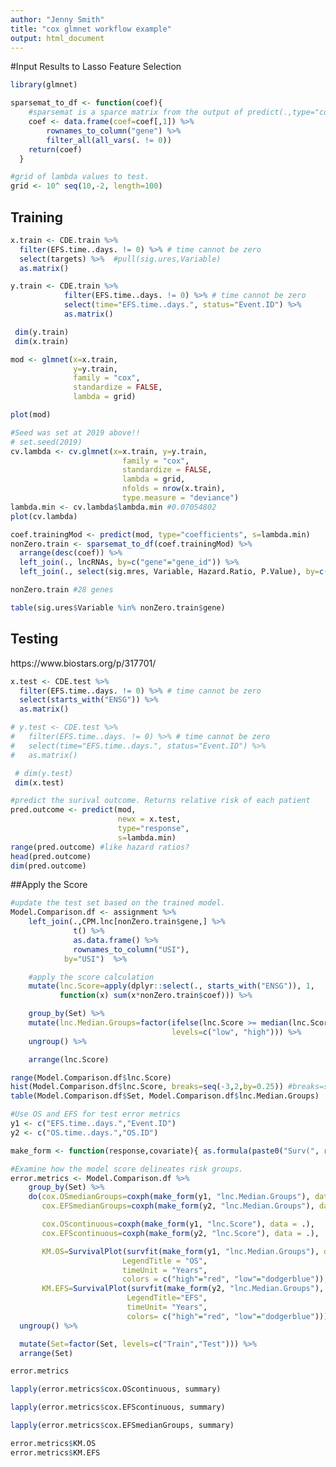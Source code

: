 ```yaml
---
author: "Jenny Smith"
title: "cox glmnet workflow example"
output: html_document
---
```


#Input Results to Lasso Feature Selection

```r
library(glmnet)
```

```r
sparsemat_to_df <- function(coef){
    #sparsemat is a sparce matrix from the output of predict(.,type="coefficients")
    coef <- data.frame(coef=coef[,1]) %>%
        rownames_to_column("gene") %>%
        filter_all(all_vars(. != 0))
    return(coef)
  }
```

```r
#grid of lambda values to test.
grid <- 10^ seq(10,-2, length=100)
```

## Training

```r
x.train <- CDE.train %>%
  filter(EFS.time..days. != 0) %>% # time cannot be zero
  select(targets) %>%  #pull(sig.ures,Variable)
  as.matrix()

y.train <- CDE.train %>%
            filter(EFS.time..days. != 0) %>% # time cannot be zero
            select(time="EFS.time..days.", status="Event.ID") %>%
            as.matrix()

 dim(y.train)
 dim(x.train)
```

```r
mod <- glmnet(x=x.train,
              y=y.train,
              family = "cox",
              standardize = FALSE,
              lambda = grid)

plot(mod)
```

```r
#Seed was set at 2019 above!!
# set.seed(2019)
cv.lambda <- cv.glmnet(x=x.train, y=y.train,
                         family = "cox",
                         standardize = FALSE,
                         lambda = grid,
                         nfolds = nrow(x.train),
                         type.measure = "deviance")
lambda.min <- cv.lambda$lambda.min #0.07054802
plot(cv.lambda)
```

```r
coef.trainingMod <- predict(mod, type="coefficients", s=lambda.min)
nonZero.train <- sparsemat_to_df(coef.trainingMod) %>%
  arrange(desc(coef)) %>%
  left_join(., lncRNAs, by=c("gene"="gene_id")) %>%
  left_join(., select(sig.mres, Variable, Hazard.Ratio, P.Value), by=c("gene"="Variable"))

nonZero.train #28 genes
```

```r
table(sig.ures$Variable %in% nonZero.train$gene)
```


## Testing

https://www.biostars.org/p/317701/


```r
x.test <- CDE.test %>%
  filter(EFS.time..days. != 0) %>% # time cannot be zero
  select(starts_with("ENSG")) %>%
  as.matrix()

# y.test <- CDE.test %>%
#   filter(EFS.time..days. != 0) %>% # time cannot be zero
#   select(time="EFS.time..days.", status="Event.ID") %>%
#   as.matrix()

 # dim(y.test)
 dim(x.test)
```

```r
#predict the surival outcome. Returns relative risk of each patient
pred.outcome <- predict(mod,
                        newx = x.test,
                        type="response",
                        s=lambda.min)  
range(pred.outcome) #like hazard ratios?
head(pred.outcome)
dim(pred.outcome)
```


##Apply the Score

```r
#update the test set based on the trained model.
Model.Comparison.df <- assignment %>%
    left_join(.,CPM.lnc[nonZero.train$gene,] %>%
              t() %>%
              as.data.frame() %>%
              rownames_to_column("USI"),
            by="USI")  %>%

    #apply the score calculation
    mutate(lnc.Score=apply(dplyr::select(., starts_with("ENSG")), 1,
           function(x) sum(x*nonZero.train$coef))) %>%

    group_by(Set) %>%
    mutate(lnc.Median.Groups=factor(ifelse(lnc.Score >= median(lnc.Score), "high", "low"),
                                    levels=c("low", "high"))) %>%
    ungroup() %>%

    arrange(lnc.Score)
```

```r
range(Model.Comparison.df$lnc.Score)
hist(Model.Comparison.df$lnc.Score, breaks=seq(-3,2,by=0.25)) #breaks=seq(-2,1,by=0.1)
table(Model.Comparison.df$Set, Model.Comparison.df$lnc.Median.Groups)
```

```r
#Use OS and EFS for test error metrics
y1 <- c("EFS.time..days.","Event.ID")
y2 <- c("OS.time..days.","OS.ID")

make_form <- function(response,covariate){ as.formula(paste0("Surv(", response[1],"/365.25", ",",response[2], ")~ ",covariate))}
```

```r
#Examine how the model score delineates risk groups.
error.metrics <- Model.Comparison.df %>%
    group_by(Set) %>%
    do(cox.OSmedianGroups=coxph(make_form(y1, "lnc.Median.Groups"), data = .),
       cox.EFSmedianGroups=coxph(make_form(y2, "lnc.Median.Groups"), data = .),

       cox.OScontinuous=coxph(make_form(y1, "lnc.Score"), data = .),
       cox.EFScontinuous=coxph(make_form(y2, "lnc.Score"), data = .),

       KM.OS=SurvivalPlot(survfit(make_form(y1, "lnc.Median.Groups"), data=.), #survival plots
                         LegendTitle = "OS",
                         timeUnit = "Years",
                         colors = c("high"="red", "low"="dodgerblue")),
       KM.EFS=SurvivalPlot(survfit(make_form(y2, "lnc.Median.Groups"), data=.),
                          LegendTitle="EFS",
                          timeUnit= "Years",
                          colors= c("high"="red", "low"="dodgerblue"))) %>%
  ungroup() %>%

  mutate(Set=factor(Set, levels=c("Train","Test"))) %>%
  arrange(Set)
```

```r
error.metrics
```

```r
lapply(error.metrics$cox.OScontinuous, summary)
```

```r
lapply(error.metrics$cox.EFScontinuous, summary)
```

```r
lapply(error.metrics$cox.EFSmedianGroups, summary)
```

```r
error.metrics$KM.OS
error.metrics$KM.EFS
```
